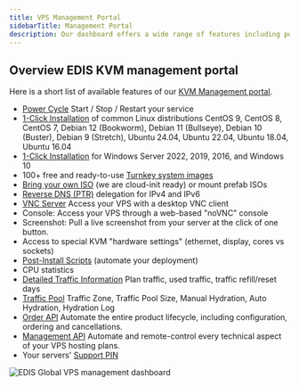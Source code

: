 ```yaml
---
title: VPS Management Portal
sidebarTitle: Management Portal
description: Our dashboard offers a wide range of features including powercycling, autoinstallers, BYO .iso, rDNS, VNC/noVNC, Turnkey images, post-install scripts, traffic pool, statistics, ...
---
```


## **Overview EDIS KVM management portal**

Here is a short list of available features of our <a href="https://manage.edisglobal.com/clientarea.php" target="_blank">KVM Management portal</a>.

- [Power Cycle](./power-cycle-or-reboot-a-vps) Start / Stop / Restart your service
- [1-Click Installation](./autoinstall-reinstall-install-vps-linux-windows)
  of common Linux distributions CentOS 9, CentOS 8, CentOS 7, Debian 12 (Bookworm),
  Debian 11 (Bullseye), Debian 10 (Buster), Debian 9 (Stretch), Ubuntu 24.04, Ubuntu 22.04, Ubuntu
  18.04, Ubuntu 16.04
- [1-Click Installation](./autoinstall-reinstall-install-vps-linux-windows) for Windows Server 2022, 2019, 2016, and Windows 10
- 100+ free and ready-to-use [Turnkey system images](./autoinstall-reinstall-install-vps-linux-windows)
- [Bring your own ISO](./bring-your-own-iso) (we are cloud-init ready) or mount prefab ISOs
- [Reverse DNS (PTR)](../faq/ip-addresses/setting-up-reverse-pointers) delegation for IPv4 and IPv6
- [VNC Server](./enable-vnc-server) Access your VPS with a desktop VNC client
- Console:  Access your VPS through a web-based "noVNC" console
- Screenshot: Pull a live screenshot from your server at the click of one button.
- Access to special KVM "hardware settings" (ethernet, display, cores vs sockets)
- [Post-Install Scripts](./post-install-scripts) (automate your deployment)
- CPU statistics
- [Detailed Traffic Information](../faq/traffic-bandwidth/traffic-stats-refill-explained) Plan traffic, used traffic, traffic refill/reset days
- [Traffic Pool](../faq/traffic-bandwidth/traffic-pool-global-and-premium-traffic-zone) Traffic Zone, Traffic Pool Size, Manual Hydration, Auto Hydration, Hydration Log
- [Order API](https://docs.edisglobal.com/order-api-reference/order-api-welcome) Automate the entire product lifecycle, including configuration, ordering and cancellations.
- [Management API](https://docs.edisglobal.com/order-api-reference/management-api-welcome) Automate and remote-control every technical aspect of your VPS hosting plans.
- Your servers' [Support PIN](./your-support-pin)

![EDIS Global VPS management dashboard](/assets/JHn_7S09-RiwMFdxk_6kL_edis-kvm-management-panel-da426c30c2.png "EDIS Global VPS management dashboard")
